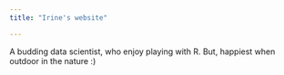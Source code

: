 ```yaml
---
title: "Irine's website"

---
```


A budding data scientist, who enjoy playing with R. But, happiest when outdoor in the nature :)

